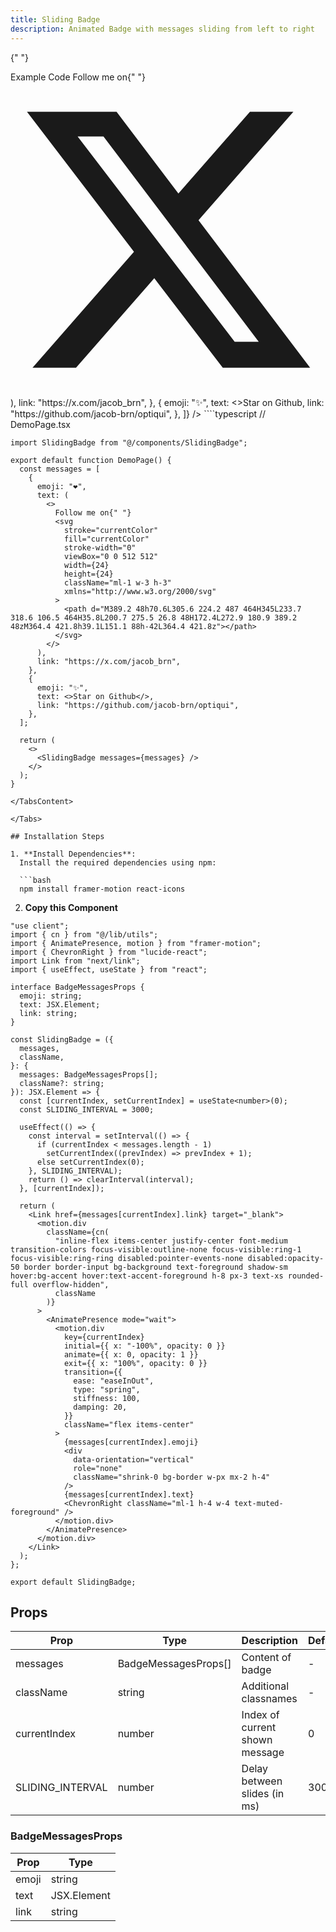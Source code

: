 ```yaml
---
title: Sliding Badge
description: Animated Badge with messages sliding from left to right
---
```


{" "}

<Tabs defaultValue="example" className="pt-5 pb-1">
  <TabsList>
    <TabsTrigger value="example">Example</TabsTrigger>
    <TabsTrigger value="code">Code</TabsTrigger>
  </TabsList>
  <TabsContent value="example">
<ComponentPreview className="my-5 grid items-center justify-center py-24">
    <SlidingBadge
      messages={[
        {
          emoji: "❤️",
          text: (
            <>
              Follow me on{" "}
              <svg
                stroke="currentColor"
                fill="currentColor"
                stroke-width="0"
                viewBox="0 0 512 512"
                width={24}
                height={24}
                class="ml-1 w-3 h-3"
                xmlns="http://www.w3.org/2000/svg"
              >
                <path d="M389.2 48h70.6L305.6 224.2 487 464H345L233.7 318.6 106.5 464H35.8L200.7 275.5 26.8 48H172.4L272.9 180.9 389.2 48zM364.4 421.8h39.1L151.1 88h-42L364.4 421.8z"></path>
              </svg>
            </>
          ),
          link: "https://x.com/jacob_brn",
        },
        {
          emoji: "✨",
          text: <>Star on Github</>,
          link: "https://github.com/jacob-brn/optiqui",
        },
      ]}
    />
  </ComponentPreview>
    </TabsContent>
  <TabsContent value="code">
    ````typescript
    // DemoPage.tsx

    import SlidingBadge from "@/components/SlidingBadge";

    export default function DemoPage() {
      const messages = [
        {
          emoji: "❤️",
          text: (
            <>
              Follow me on{" "}
              <svg
                stroke="currentColor"
                fill="currentColor"
                stroke-width="0"
                viewBox="0 0 512 512"
                width={24}
                height={24}
                className="ml-1 w-3 h-3"
                xmlns="http://www.w3.org/2000/svg"
              >
                <path d="M389.2 48h70.6L305.6 224.2 487 464H345L233.7 318.6 106.5 464H35.8L200.7 275.5 26.8 48H172.4L272.9 180.9 389.2 48zM364.4 421.8h39.1L151.1 88h-42L364.4 421.8z"></path>
              </svg>
            </>
          ),
          link: "https://x.com/jacob_brn",
        },
        {
          emoji: "✨",
          text: <>Star on Github</>,
          link: "https://github.com/jacob-brn/optiqui",
        },
      ];

      return (
        <>
          <SlidingBadge messages={messages} />
        </>
      );
    }

````
</TabsContent>

</Tabs>

## Installation Steps

1. **Install Dependencies**:
  Install the required dependencies using npm:

  ```bash
  npm install framer-motion react-icons
````

2. **Copy this Component**

```typescript:SlidingBadge.tsx showLineNumbers
"use client";
import { cn } from "@/lib/utils";
import { AnimatePresence, motion } from "framer-motion";
import { ChevronRight } from "lucide-react";
import Link from "next/link";
import { useEffect, useState } from "react";

interface BadgeMessagesProps {
  emoji: string;
  text: JSX.Element;
  link: string;
}

const SlidingBadge = ({
  messages,
  className,
}: {
  messages: BadgeMessagesProps[];
  className?: string;
}): JSX.Element => {
  const [currentIndex, setCurrentIndex] = useState<number>(0);
  const SLIDING_INTERVAL = 3000;

  useEffect(() => {
    const interval = setInterval(() => {
      if (currentIndex < messages.length - 1)
        setCurrentIndex((prevIndex) => prevIndex + 1);
      else setCurrentIndex(0);
    }, SLIDING_INTERVAL);
    return () => clearInterval(interval);
  }, [currentIndex]);

  return (
    <Link href={messages[currentIndex].link} target="_blank">
      <motion.div
        className={cn(
          "inline-flex items-center justify-center font-medium transition-colors focus-visible:outline-none focus-visible:ring-1 focus-visible:ring-ring disabled:pointer-events-none disabled:opacity-50 border border-input bg-background text-foreground shadow-sm hover:bg-accent hover:text-accent-foreground h-8 px-3 text-xs rounded-full overflow-hidden",
          className
        )}
      >
        <AnimatePresence mode="wait">
          <motion.div
            key={currentIndex}
            initial={{ x: "-100%", opacity: 0 }}
            animate={{ x: 0, opacity: 1 }}
            exit={{ x: "100%", opacity: 0 }}
            transition={{
              ease: "easeInOut",
              type: "spring",
              stiffness: 100,
              damping: 20,
            }}
            className="flex items-center"
          >
            {messages[currentIndex].emoji}
            <div
              data-orientation="vertical"
              role="none"
              className="shrink-0 bg-border w-px mx-2 h-4"
            />
            {messages[currentIndex].text}
            <ChevronRight className="ml-1 h-4 w-4 text-muted-foreground" />
          </motion.div>
        </AnimatePresence>
      </motion.div>
    </Link>
  );
};

export default SlidingBadge;
```

## Props

<div className="table-wrapper">
  <table>
    <thead>
      <tr>
        <th>Prop</th>
        <th>Type</th>
        <th>Description</th>
        <th>Default</th>
      </tr>
    </thead>
    <tbody>
      <tr>
        <td>messages</td>
        <td>BadgeMessagesProps[]</td>
        <td>Content of badge</td>
        <td>-</td>
      </tr>
      <tr>
        <td>className</td>
        <td>string</td>
        <td>Additional classnames</td>
        <td>-</td>
      </tr>
      <tr>
        <td>currentIndex</td>
        <td>number</td>
        <td>Index of current shown message</td>
        <td>0</td>
      </tr>
      <tr>
        <td>SLIDING_INTERVAL</td>
        <td>number</td>
        <td>Delay between slides (in ms)</td>
        <td>3000</td>
      </tr>
    </tbody>
  </table>
</div>

### BadgeMessagesProps

| Prop  | Type        |
| ----- | ----------- |
| emoji | string      |
| text  | JSX.Element |
| link  | string      |
